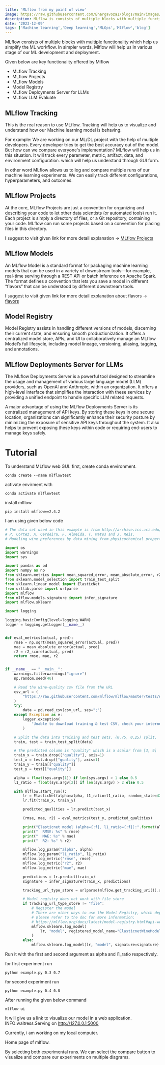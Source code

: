 ```yaml
---
title: 'MLflow from my point of view'
image: https://raw.githubusercontent.com/Bhargavoza1/blogs/main/images/mlflow.png
description: MLflow is consists of multiple blocks with multiple functionality which help us to simplifying the ML workflow.
date: '2023-12-09'
tags: ['Machine learning','Deep learning','MLOps','Mlflow','blog']
---
```



MLflow consists of multiple blocks with multiple functionality which help us simplify the ML workflow.
In simpler words, Mlflow will help us in various stage of our ML development and deployment.

Given below are key functionality offered by Mlflow

- MLflow Tracking
- MLflow Projects
- MLflow Models
- Model Registry
- MLflow Deployments Server for LLMs
- MLflow LLM Evaluate


## MLflow Tracking 
This is the real reason to use MLflow. Tracking will help us to visualize and understand how our Machine learning model is behaving. 

For example: We are working on our ML/DL project with the help of multiple developers. Every developer tries to get the best accuracy out of the model. But how can we compare everyone's implementation?
MLflow will help us in this situation. It will track every parameter, metric, artifact, data, and environment configuration. which will help us understand through GUI form.

In other word MLflow allows us to log and compare multiple runs of our machine learning experiments. We can easily track different configurations, hyperparameters, and outcomes.


## MLflow Projects
At the core, MLflow Projects are just a convention for organizing and describing your code to let other data scientists (or automated tools) run it. 
Each project is simply a directory of files, or a Git repository, containing your code. MLflow can run some projects based on a convention for placing files in this directory.

I suggest to visit given link for more detail explanation -> [MLflow Projects](https://mlflow.org/docs/latest/projects.html) 


## MLflow Models
An MLflow Model is a standard format for packaging machine learning models that can be used in a variety of downstream tools—for example, real-time serving through a REST API or batch inference on Apache Spark. 
The format defines a convention that lets you save a model in different “flavors” that can be understood by different downstream tools.

I suggest to visit given link for more detail explanation about flavors -> [flavors](https://mlflow.org/docs/latest/models.html#built-in-model-flavors) 


## Model Registry
Model Registry assists in handling different versions of models, discerning their current state, and ensuring smooth productionization. 
It offers a centralized model store, APIs, and UI to collaboratively manage an MLflow Model’s full lifecycle, including model lineage, versioning, aliasing, tagging, and annotations.

## MLflow Deployments Server for LLMs
The MLflow Deployments Server is a powerful tool designed to streamline the usage and management of various large language model (LLM) providers, such as OpenAI and Anthropic, within an organization. 
It offers a high-level interface that simplifies the interaction with these services by providing a unified endpoint to handle specific LLM related requests.

A major advantage of using the MLflow Deployments Server is its centralized management of API keys.
By storing these keys in one secure location, organizations can significantly enhance their security posture by minimizing the exposure of sensitive API keys throughout the system. 
It also helps to prevent exposing these keys within code or requiring end-users to manage keys safely.


# Tutorial
To understand MLflow web GUI. first, create conda environment.

```conda
conda create --name mlflowtest
```

activate envirment with 
``` conda
conda activate mlflowtest
```

install mlflow
```
pip install mlflow==2.4.2
```


I am using given below code 

```python
# The data set used in this example is from http://archive.ics.uci.edu/ml/datasets/Wine+Quality
# P. Cortez, A. Cerdeira, F. Almeida, T. Matos and J. Reis.
# Modeling wine preferences by data mining from physicochemical properties. In Decision Support Systems, Elsevier, 47(4):547-553, 2009.

import os
import warnings
import sys

import pandas as pd
import numpy as np
from sklearn.metrics import mean_squared_error, mean_absolute_error, r2_score
from sklearn.model_selection import train_test_split
from sklearn.linear_model import ElasticNet
from urllib.parse import urlparse
import mlflow
from mlflow.models.signature import infer_signature
import mlflow.sklearn

import logging

logging.basicConfig(level=logging.WARN)
logger = logging.getLogger(__name__)


def eval_metrics(actual, pred):
    rmse = np.sqrt(mean_squared_error(actual, pred))
    mae = mean_absolute_error(actual, pred)
    r2 = r2_score(actual, pred)
    return rmse, mae, r2


if __name__ == "__main__":
    warnings.filterwarnings("ignore")
    np.random.seed(40)

    # Read the wine-quality csv file from the URL
    csv_url = (
        "https://raw.githubusercontent.com/mlflow/mlflow/master/tests/datasets/winequality-red.csv"
    )
    try:
        data = pd.read_csv(csv_url, sep=";")
    except Exception as e:
        logger.exception(
            "Unable to download training & test CSV, check your internet connection. Error: %s", e
        )

    # Split the data into training and test sets. (0.75, 0.25) split.
    train, test = train_test_split(data)

    # The predicted column is "quality" which is a scalar from [3, 9]
    train_x = train.drop(["quality"], axis=1)
    test_x = test.drop(["quality"], axis=1)
    train_y = train[["quality"]]
    test_y = test[["quality"]]

    alpha = float(sys.argv[1]) if len(sys.argv) > 1 else 0.5
    l1_ratio = float(sys.argv[2]) if len(sys.argv) > 2 else 0.5

    with mlflow.start_run():
        lr = ElasticNet(alpha=alpha, l1_ratio=l1_ratio, random_state=42)
        lr.fit(train_x, train_y)

        predicted_qualities = lr.predict(test_x)

        (rmse, mae, r2) = eval_metrics(test_y, predicted_qualities)

        print("Elasticnet model (alpha={:f}, l1_ratio={:f}):".format(alpha, l1_ratio))
        print("  RMSE: %s" % rmse)
        print("  MAE: %s" % mae)
        print("  R2: %s" % r2)

        mlflow.log_param("alpha", alpha)
        mlflow.log_param("l1_ratio", l1_ratio)
        mlflow.log_metric("rmse", rmse)
        mlflow.log_metric("r2", r2)
        mlflow.log_metric("mae", mae)

        predictions = lr.predict(train_x)
        signature = infer_signature(train_x, predictions)

        tracking_url_type_store = urlparse(mlflow.get_tracking_uri()).scheme

        # Model registry does not work with file store
        if tracking_url_type_store != "file":
            # Register the model
            # There are other ways to use the Model Registry, which depends on the use case,
            # please refer to the doc for more information:
            # https://mlflow.org/docs/latest/model-registry.html#api-workflow
            mlflow.sklearn.log_model(
                lr, "model", registered_model_name="ElasticnetWineModel", signature=signature
            )
        else:
            mlflow.sklearn.log_model(lr, "model", signature=signature)
```


Run it with the first and second argument as alpha and l1_ratio respectively.

for first experiment run
```
python example.py 0.3 0.7
```

for second experiment run
```
python example.py 0.4 0.8
```

After running the given below command 

```
mlflow ui
```

It will give us a link to visualize our model in a web application. 
INFO:waitress:Serving on http://127.0.0.1:5000

Currently, i am working on my local computer.

Home page of mlflow. 
<CustomImage src="https://raw.githubusercontent.com/Bhargavoza1/blogs/main/images/mlflowcompare.png" alt="mlflow home page" />


By selecting both experimental runs. 
We can select the compare button to visualize and compare our experiments on multiple diagrams.
<CustomImage src="https://raw.githubusercontent.com/Bhargavoza1/blogs/main/images/mlflowcompare2.png" alt="mlflow home page" />

